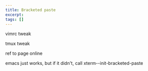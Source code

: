 ```yaml
---
title: Bracketed paste
excerpt:
tags: []
---
```


vimrc tweak

tmux tweak

ref to page online

emacs just works, but if it didn't, call xterm--init-bracketed-paste
